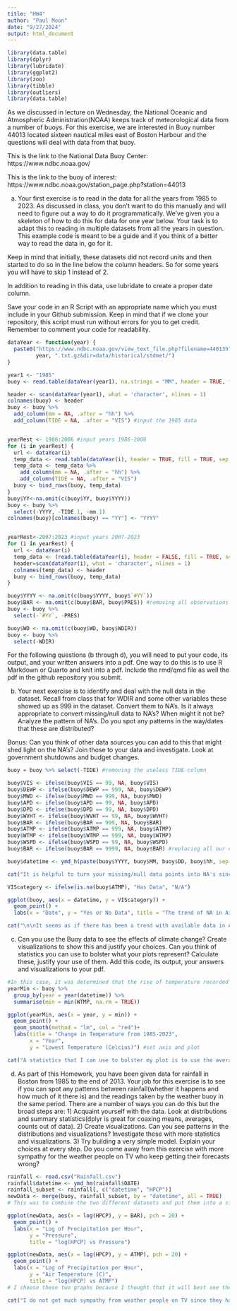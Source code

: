 ```yaml
---
title: "HW4"
author: "Paul Moon"
date: "9/27/2024"
output: html_document
---
```


```r
library(data.table)
library(dplyr)
library(lubridate)
library(ggplot2)
library(zoo)
library(tibble)
library(outliers)
library(data.table)
```

As we discussed in lecture on Wednesday, the National Oceanic and Atmospheric Administration(NOAA) keeps track of meteorological data from a number of buoys. For this exercise, we are interested in Buoy number 44013 located sixteen nautical miles east of Boston Harbour and the questions will deal with data from that buoy.

This is the link to the National Data Buoy Center: https://www.ndbc.noaa.gov/

This is the link to the buoy of interest: https://www.ndbc.noaa.gov/station_page.php?station=44013


(a) Your first exercise is to read in the data for all the years from 1985 to 2023. As discussed in class, you don’t want to do this manually and will need to figure out a way to do it programmatically. We’ve given you a skeleton of how to do this for data for one year below. Your task is to adapt this to reading in multiple datasets from all the years in question. This example code is meant to be a guide and if you think of a better way to read the data in, go for it.

Keep in mind that initially, these datasets did not record units and then started to do so in the line below the column headers. So for some years you will have to skip 1 instead of 2.

In addition to reading in this data, use lubridate to create a proper date column.

Save your code in an R Script with an appropriate name which you must include in your Github submission. Keep in mind that if we clone your repository, this script must run without errors for you to get credit. Remember to comment your code for readability.

```r
dataYear <- function(year) {
  paste0("https://www.ndbc.noaa.gov/view_text_file.php?filename=44013h", 
         year, ".txt.gz&dir=data/historical/stdmet/")
}

year1 <- "1985"
buoy <- read.table(dataYear(year1), na.strings = "MM", header = TRUE, fill = TRUE, sep = "")

header <- scan(dataYear(year1), what = 'character', nlines = 1)
colnames(buoy) <- header
buoy <- buoy %>%
  add_column(mm = NA, .after = "hh") %>%
  add_column(TIDE = NA, .after = "VIS") #input the 1985 data


yearRest <- 1986:2006 #input years 1986-2006
for (i in yearRest) {
  url <- dataYear(i)
  temp_data <- read.table(dataYear(i), header = TRUE, fill = TRUE, sep = "")
  temp_data <- temp_data %>%
    add_column(mm = NA, .after = "hh") %>%
    add_column(TIDE = NA, .after = "VIS")
  buoy <- bind_rows(buoy, temp_data)
}
buoy$YY<-na.omit(c(buoy$YY, buoy$YYYY))
buoy <- buoy %>%
  select(-YYYY, -TIDE.1, -mm.1)
colnames(buoy)[colnames(buoy) == "YY"] <- "YYYY"


yearRest<-2007:2023 #input years 2007-2023
for (i in yearRest) {
  url <- dataYear(i)
  temp_data <- (read.table(dataYear(i), header = FALSE, fill = TRUE, sep = "", skip = 1))
  header=scan(dataYear(i), what = 'character', nlines = 1)
  colnames(temp_data) <- header
  buoy <- bind_rows(buoy, temp_data)
}

buoy$YYYY <- na.omit(c(buoy$YYYY, buoy$`#YY`))
buoy$BAR <- na.omit(c(buoy$BAR, buoy$PRES)) #removing all observations with missing data
buoy <- buoy %>%
  select(-`#YY`, -PRES)

buoy$WD <- na.omit(c(buoy$WD, buoy$WDIR))
buoy <- buoy %>%
  select(-WDIR)
```
For the following questions (b through d), you will need to put your code, its output, and your written answers into a pdf. One way to do this is to use R Markdown or Quarto and knit into a pdf. Include the rmd/qmd file as well the pdf in the github repository you submit.

(b) Your next exercise is to identify and deal with the null data in the dataset. Recall from class that for WDIR and some other variables these showed up as 999 in the dataset. Convert them to NA’s. Is it always appropriate to convert missing/null data to NA’s? When might it not be? Analyze the pattern of NA’s. Do you spot any patterns in the way/dates that these are distributed?

Bonus: Can you think of other data sources you can add to this that might shed light on the NA’s? Join those to your data and investigate. Look at government shutdowns and budget changes.

```r
buoy = buoy %>% select(-TIDE) #removing the useless TIDE column

buoy$VIS <- ifelse(buoy$VIS == 99, NA, buoy$VIS)
buoy$DEWP <- ifelse(buoy$DEWP == 999, NA, buoy$DEWP)
buoy$MWD <- ifelse(buoy$MWD == 999, NA, buoy$MWD)
buoy$APD <- ifelse(buoy$APD == 99, NA, buoy$APD)
buoy$DPD <- ifelse(buoy$DPD == 99, NA, buoy$DPD)
buoy$WVHT <- ifelse(buoy$WVHT == 99, NA, buoy$WVHT)
buoy$BAR <- ifelse(buoy$BAR == 999, NA, buoy$BAR)
buoy$ATMP <- ifelse(buoy$ATMP == 999, NA, buoy$ATMP)
buoy$WTMP <- ifelse(buoy$WTMP == 999, NA, buoy$WTMP)
buoy$WSPD <- ifelse(buoy$WSPD == 99, NA, buoy$WSPD)
buoy$BAR <- ifelse(buoy$BAR == 9999, NA, buoy$BAR) #replacing all our not available numbers to NA

buoy$datetime <- ymd_h(paste(buoy$YYYY, buoy$MM, buoy$DD, buoy$hh, sep = "-")) #adding datetime column

cat("It is helpful to turn your missing/null data points into NA's since there are a lot of functions that manipulations that you can do with NA's in R; however, sometimes it might be easier to keep it as values such as 99 or 999 in order to keep all the column vectors in the dataset a numeric vector.")

VIScategory <- ifelse(is.na(buoy$ATMP), "Has Data", "N/A")

ggplot(buoy, aes(x = datetime, y = VIScategory)) + 
  geom_point() +
  labs(x = "Date", y = "Yes or No Data", title = "The trend of NA in Air Temperature") #finds the patterns of NA's

cat("\n\nIt seems as if there has been a trend with available data in ATMP throughout the Buoy data. From internet research, there seemed to have been increased funding between the early 2000s until pre-covid which could have caused the spike in more data (less NAs) in the buoy ATMP data.")
```

(c) Can you use the Buoy data to see the effects of climate change? Create visualizations to show this and justify your choices. Can you think of statistics you can use to bolster what your plots represent? Calculate these, justify your use of them. Add this code, its output, your answers and visualizations to your pdf.

```r
#In this case, it was determined that the rise of temperature recorded in the Buoy data was a good indication to see whether or not there could be suspected data of climate change. In this case, the change in lowest temperatures for each year of Buoy recorded data.
yearMin <- buoy %>%
  group_by(year = year(datetime)) %>%
  summarise(min = min(WTMP, na.rm = TRUE))

ggplot(yearMin, aes(x = year, y = min)) + 
  geom_point() + 
  geom_smooth(method = "lm", col = "red")+
  labs(title = "Change in Temperature from 1985-2023", 
       x = "Year", 
       y = "Lowest Temperature (Celcius)") #set axis and plot

cat("A statistics that I can use to bolster my plot is to use the average temperature throughout the entire year and see if that value increases alongside the minimum temperature as graphed.")
```

(d) As part of this Homework, you have been given data for rainfall in Boston from 1985 to the end of 2013. Your job for this exercise is to see if you can spot any patterns between rainfall(whether it happens and how much of it there is) and the readings taken by the weather buoy in the same period. There are a number of ways you can do this but the broad steps are: 1) Acquaint yourself with the data. Look at distributions and summary statistics(dplyr is great for coaxing means, averages, counts out of data). 2) Create visualizations. Can you see patterns in the distributions and visualizations? Investigate these with more statistics and visualizations. 3) Try building a very simple model. Explain your choices at every step. Do you come away from this exercise with more sympathy for the weather people on TV who keep getting their forecasts wrong?

```r
rainfall <- read.csv("Rainfall.csv")
rainfall$datetime <- ymd_hm(rainfall$DATE)
rainfall_subset <- rainfall[, c("datetime", "HPCP")]
newData <- merge(buoy, rainfall_subset, by = "datetime", all = TRUE)
# This was to combine the two different datasets and put them into a single newData dataset using similar dates to compare the two datasets

ggplot(newData, aes(x = log(HPCP), y = BAR), pch = 20) + 
  geom_point() + 
  labs(x = "Log of Precipitation per Hour",
       y = "Pressure",
       title = "log(HPCP) vs Pressure")

ggplot(newData, aes(x = log(HPCP), y = ATMP), pch = 20) + 
  geom_point() + 
  labs(x = "Log of Precipitation per Hour",
       y = "Air Temperature (C)",
       title = "log(HPCP) vs ATMP")
# I choose these two graphs because I thought that it will best see the trends of HPCP with Buoy data points. I had to find the log of HPCP due to the fact that the graphs were initially very heavily right skewed due to the fact that small amounts of precipitation could be more common that heavy storms.

cat("I do not get much sympathy from weather people on TV since they have all this data to use and many datasets all around the world. I feel as if, if they are able to have access to all of the history of weather, they should be able to accurately predict the weather.")
```
